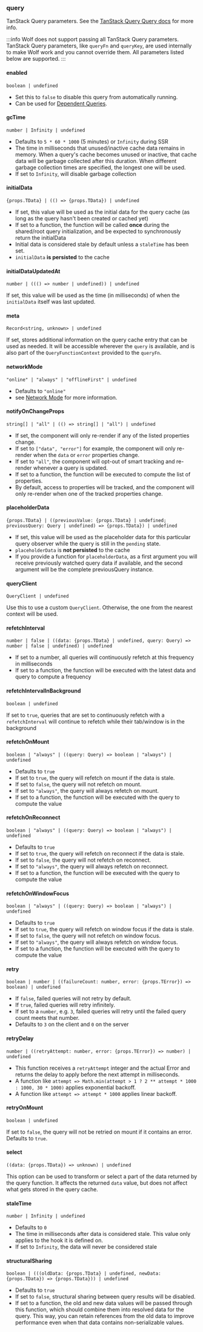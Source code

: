 ### query

TanStack Query parameters. See the [TanStack Query Query docs](https://tanstack.com/query/v5/docs/react/reference/useQuery) for more info.

:::info
Wolf does not support passing all TanStack Query parameters. TanStack Query parameters, like `queryFn` and `queryKey`, are used internally to make Wolf work and you cannot override them. All parameters listed below are supported.
:::

#### enabled

`boolean | undefined`

- Set this to `false` to disable this query from automatically running.
- Can be used for [Dependent Queries](https://tanstack.com/query/v5/docs/react/guides/dependent-queries).

#### gcTime

`number | Infinity | undefined`

- Defaults to `5 * 60 * 1000` (5 minutes) or `Infinity` during SSR
- The time in milliseconds that unused/inactive cache data remains in memory. When a query's cache becomes unused or inactive, that cache data will be garbage collected after this duration. When different garbage collection times are specified, the longest one will be used.
- If set to `Infinity`, will disable garbage collection

#### initialData

<p className="vocs_Paragraph">
<code className="vocs_Code">{props.TData} | (() => {props.TData}) | undefined</code>
</p>

- If set, this value will be used as the initial data for the query cache (as long as the query hasn't been created or cached yet)
- If set to a function, the function will be called **once** during the shared/root query initialization, and be expected to synchronously return the initialData
- Initial data is considered stale by default unless a `staleTime` has been set.
- `initialData` **is persisted** to the cache

#### initialDataUpdatedAt

`number | ((() => number | undefined)) | undefined`

If set, this value will be used as the time (in milliseconds) of when the `initialData` itself was last updated.

#### meta

`Record<string, unknown> | undefined`

If set, stores additional information on the query cache entry that can be used as needed. It will be accessible wherever the `query` is available, and is also part of the `QueryFunctionContext` provided to the `queryFn`.

#### networkMode

`"online" | "always" | "offlineFirst" | undefined`

- Defaults to `"online"`
- see [Network Mode](https://tanstack.com/query/v5/docs/react/guides/network-mode) for more information.

#### notifyOnChangeProps

`string[] | "all" | (() => string[] | "all") | undefined`

- If set, the component will only re-render if any of the listed properties change.
- If set to `["data", "error"]` for example, the component will only re-render when the `data` or `error` properties change.
- If set to `"all"`, the component will opt-out of smart tracking and re-render whenever a query is updated.
- If set to a function, the function will be executed to compute the list of properties.
- By default, access to properties will be tracked, and the component will only re-render when one of the tracked properties change.

#### placeholderData

<p className="vocs_Paragraph">
<code className="vocs_Code">{props.TData} | ((previousValue: {props.TData} | undefined; previousQuery: Query | undefined) => {props.TData}) | undefined</code>
</p>

- If set, this value will be used as the placeholder data for this particular query observer while the query is still in the `pending` state.
- `placeholderData` is **not persisted** to the cache
- If you provide a function for `placeholderData`, as a first argument you will receive previously watched query data if available, and the second argument will be the complete previousQuery instance.

#### queryClient

`QueryClient | undefined`

Use this to use a custom `QueryClient`. Otherwise, the one from the nearest context will be used.

#### refetchInterval

<p className="vocs_Paragraph">
<code className="vocs_Code">number | false | ((data: {props.TData} | undefined, query: Query) => number | false | undefined) | undefined</code>
</p>

- If set to a number, all queries will continuously refetch at this frequency in milliseconds
- If set to a function, the function will be executed with the latest data and query to compute a frequency

#### refetchIntervalInBackground

`boolean | undefined`

If set to `true`, queries that are set to continuously refetch with a `refetchInterval` will continue to refetch while their tab/window is in the background

#### refetchOnMount

`boolean | "always" | ((query: Query) => boolean | "always") | undefined`

- Defaults to `true`
- If set to `true`, the query will refetch on mount if the data is stale.
- If set to `false`, the query will not refetch on mount.
- If set to `"always"`, the query will always refetch on mount.
- If set to a function, the function will be executed with the query to compute the value

#### refetchOnReconnect

`boolean | "always" | ((query: Query) => boolean | "always") | undefined`

- Defaults to `true`
- If set to `true`, the query will refetch on reconnect if the data is stale.
- If set to `false`, the query will not refetch on reconnect.
- If set to `"always"`, the query will always refetch on reconnect.
- If set to a function, the function will be executed with the query to compute the value

#### refetchOnWindowFocus

`boolean | "always" | ((query: Query) => boolean | "always") | undefined`

- Defaults to `true`
- If set to `true`, the query will refetch on window focus if the data is stale.
- If set to `false`, the query will not refetch on window focus.
- If set to `"always"`, the query will always refetch on window focus.
- If set to a function, the function will be executed with the query to compute the value

#### retry

<p className="vocs_Paragraph">
<code className="vocs_Code">boolean | number | ((failureCount: number, error: {props.TError}) => boolean) | undefined</code>
</p>

- If `false`, failed queries will not retry by default.
- If `true`, failed queries will retry infinitely.
- If set to a `number`, e.g. `3`, failed queries will retry until the failed query count meets that number.
- Defaults to `3` on the client and `0` on the server

#### retryDelay

<p className="vocs_Paragraph">
<code className="vocs_Code">number | ((retryAttempt: number, error: {props.TError}) => number) | undefined</code>
</p>

- This function receives a `retryAttempt` integer and the actual Error and returns the delay to apply before the next attempt in milliseconds.
- A function like `attempt => Math.min(attempt > 1 ? 2 ** attempt * 1000 : 1000, 30 * 1000)` applies exponential backoff.
- A function like `attempt => attempt * 1000` applies linear backoff.

#### retryOnMount

`boolean | undefined`

If set to `false`, the query will not be retried on mount if it contains an error. Defaults to `true`.

#### select

<p className="vocs_Paragraph">
<code className="vocs_Code">((data: {props.TData}) => unknown) | undefined</code>
</p>

This option can be used to transform or select a part of the data returned by the query function. It affects the returned `data` value, but does not affect what gets stored in the query cache.

#### staleTime

`number | Infinity | undefined`

- Defaults to `0`
- The time in milliseconds after data is considered stale. This value only applies to the hook it is defined on.
- If set to `Infinity`, the data will never be considered stale

#### structuralSharing

<p className="vocs_Paragraph">
<code className="vocs_Code">boolean | (((oldData: {props.TData} | undefined, newData: {props.TData}) => {props.TData})) | undefined</code>
</p>

- Defaults to `true`
- If set to `false`, structural sharing between query results will be disabled.
- If set to a function, the old and new data values will be passed through this function, which should combine them into resolved data for the query. This way, you can retain references from the old data to improve performance even when that data contains non-serializable values.
